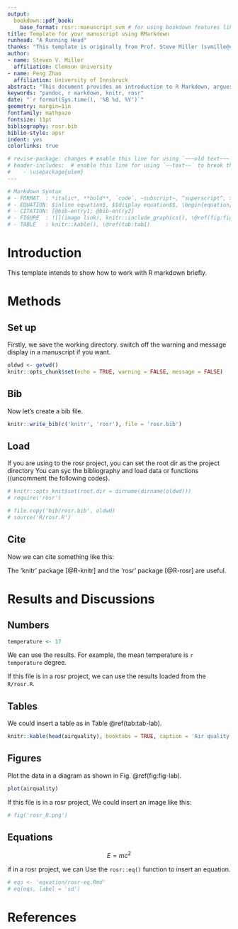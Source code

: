 ```yaml
---
output: 
  bookdown::pdf_book:
    base_format: rosr::manuscript_svm # for using bookdown features like \@ref()
title: Template for your manuscript using RMarkdown
runhead: "A Running Head"
thanks: "This template is originally from Prof. Steve Miller (svmille@clemson.edu) and adapted to rosr by Dr. Peng Zhao. A detailed replication file is available on <http://github.com/svmiller>. "
author:
- name: Steven V. Miller
  affiliation: Clemson University
- name: Peng Zhao
  affiliation: University of Innsbruck
abstract: "This document provides an introduction to R Markdown, argues for its benefits, and presents a sample manuscript template intended for an academic audience. I include basic syntax to R Markdown and a minimal working example of how the analysis itself can be conducted within R with the `knitr` package and 'rosr' package."
keywords: "pandoc, r markdown, knitr, rosr"
date: "`r format(Sys.time(), '%B %d, %Y')`"
geometry: margin=1in
fontfamily: mathpazo
fontsize: 11pt
bibliography: rosr.bib
biblio-style: apsr
indent: yes
colorlinks: true

# revise-package: changes # enable this line for using `~~~old text~~~ +++new text+++` to revise and `render_revised()` to render. invalid for ctexart.
# header-includes:  # enable this line for using `~~text~~` to break through texts.
#    - \usepackage{ulem}
---
```



```r
# Markdown Syntax
# - FORMAT  : *italic*, **bold**, `code`, ~subscript~, ^superscript^, > quote, ^[footnote] # - [](hyperlink)
# - EQUATION: $inline equation$, $$display equation$$, \begin{equation} (\#eq:eq-label)\end(equation), \@ref(eq:eq-label)
# - CITATION: [@bib-entry1; @bib-entry2]
# - FIGURE  : ![](image link), knitr::include_graphics(), \@ref(fig:fig1)
# - TABLE   : knitr::kable(), \@ref(tab:tab1)
```


# Introduction

This template intends to show how to work with R markdown briefly. 


# Methods

## Set up

Firstly, we save the working directory. switch off the warning and message display in a manuscript if you want. 

```r
oldwd <- getwd()
knitr::opts_chunk$set(echo = TRUE, warning = FALSE, message = FALSE) 
```

## Bib

Now let's create a bib file.

```r
knitr::write_bib(c('knitr', 'rosr'), file = 'rosr.bib')
```


## Load

If you are using  to the rosr project, you can set the root dir as the project directory You can syc the bibliography and load data or functions ((uncomment the following codes).
 
```r
# knitr::opts_knit$set(root.dir = dirname(dirname(oldwd)))
# require('rosr')
```

```r
# file.copy('bib/rosr.bib', oldwd)
# source('R/rosr.R')
```

## Cite

Now we can cite something like this: 

The 'knitr' package [@R-knitr] and the 'rosr' package [@R-rosr] are useful.


# Results and Discussions

## Numbers

```r
temperature <- 17
```

We can use the results. For example, the mean temperature is `r temperature` degree.

If this file is in a rosr project, we can use the results loaded from the `R/rosr.R`.

## Tables

We could insert a table as in Table \@ref(tab:tab-lab).

```r
knitr::kable(head(airquality), booktabs = TRUE, caption = 'Air quality data.')
```

## Figures

Plot the data in a diagram as shown in Fig. \@ref(fig:fig-lab).

```r
plot(airquality)
```

If this file is in a rosr project, We could insert an image like this:

```r
# fig('rosr_R.png')
```

## Equations

$$ E = mc^2 $$

if in a rosr project, we can Use the `rosr::eq()` function to insert an equation. 

```r
# eqs <- 'equation/rosr-eq.Rmd'
# eq(eqs, label = 'sd')
```

\newpage

# References
\setlength{\parindent}{-0.2in}
\setlength{\leftskip}{0.2in}
\setlength{\parskip}{8pt}
\vspace*{-0.2in}
\noindent
